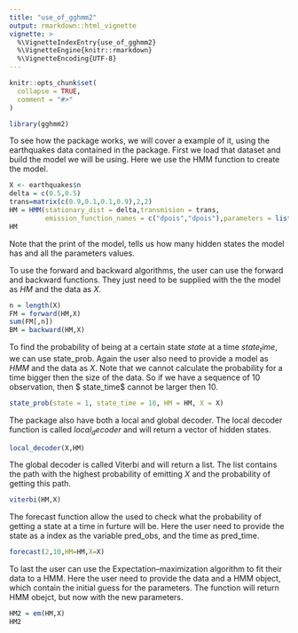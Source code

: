 ```yaml
---
title: "use_of_gghmm2"
output: rmarkdown::html_vignette
vignette: >
  %\VignetteIndexEntry{use_of_gghmm2}
  %\VignetteEngine{knitr::rmarkdown}
  %\VignetteEncoding{UTF-8}
---
```


```r
knitr::opts_chunk$set(
  collapse = TRUE,
  comment = "#>"
)
```


```r
library(gghmm2)
```

\section{Practise}
To see how the package works, we will cover a example of it, using the earthquakes data contained in the package. First we load that dataset and build the model we will be using. Here we use the HMM function to create the model. 

```r
X <- earthquakes$n
delta = c(0.5,0.5)
trans=matrix(c(0.9,0.1,0.1,0.9),2,2)
HM = HMM(stationary_dist = delta,transmision = trans,
         emission_function_names = c("dpois","dpois"),parameters = list(list(lambda=10),list(lambda=30)) )
HM
```
Note that the print of the model, tells us how many hidden states the model has and all the parameters values.

To use the forward and backward algorithms, the user can use the forward and backward functions. They just need to be supplied with the the model as $HM$ and the data as $X$.  

```r
n = length(X)
FM = forward(HM,X)
sum(FM[,n])
BM = backward(HM,X)
```

To find the probability of being at a certain state $state$ at a time $state_time$, we can use state_prob. Again the user also need to provide a model as $HMM$ and the data as $X$. Note that we cannot calculate the  probability for a time bigger then the size of the data. So if we have a sequence of $10$ observation, then $ state_time$ cannot be larger then $10$. 
```r
state_prob(state = 1, state_time = 10, HM = HM, X = X)
```
The package also have both a local and global decoder. The local decoder function is called $local_decoder$ and will return a vector of hidden states.   
```r
local_decoder(X,HM)
```
The global decoder is called Viterbi and will return a list. The list contains the path with the highest probability of emitting  $X$ and the probability  of getting this path. 

```r
viterbi(HM,X)
```

The forecast function allow the used to check what the probability of getting a state at a time in furture will be. Here the user need to provide the state as a index as the variable pred_obs, and the time as pred_time. 
```r
forecast(2,10,HM=HM,X=X)
```
To last the user can use the Expectation–maximization algorithm to fit their data to a HMM. Here the user need to provide the data and a HMM object, which contain the initial guess for the parameters. The function will return HMM obejct, but now with the new parameters. 
```r
HM2 = em(HM,X)
HM2
```
